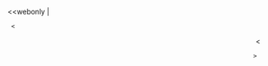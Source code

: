 <<webonly |
  <<div id="oclosure_menu" dir="rtl">>
  <<script src="oclosure_menu_full.js">>
  <<script src="oclosure_menu.js">>
>>

=Documentation=

We tried to stay as close as possible to Google Closure structure
* **Same inheritance tree**
* **One module per class or package** (except in case of cyclic dependency between several classes)
* **Same package name** (except for ##Goog.Gdom## (##goog.dom##), ##Goog.Ggraphics## (##goog.graphics##) and ##Goog.Geditor## (##goog.editor##))
* **Constructors have the same name system**

See the [[doc/api/|API]].

<<webonly |
----
<<div class="twocol1"| =={{closure_logo.png | Google Closure}}\\Google Closure ==>>

<<div class="twocol2"| =={{oclosure_logo.png| OClosure}}\\OClosure== >>
** **
>>

== Structure ==
<<div class="twocol1"| 
In Closure, all objects have the same hierarchy form : 
<<code | goog.package[.subPackage ...].ClassName>>
>>
<<div class="twocol2"| 
In OClosure, the Goog module "packs" the sub modules <<code language="ocaml" | Goog.Package[.Subpackage ...].ClassName>>
Some object are defined in the same module because of cyclic dependencies
 >>

== Constructors ==
<<div class="twocol1"| Constructors have the name of the class : <<code | var z = new goog.ui.Zippy();>> >>
<<div class="twocol2"| 
Constructors have type <<code language="ocaml" | val className : args -> .. -> className Js.t constr>> 
Modules defining objects are ##include##d in the parent package, so you have directly access to the constructors from the parent package:
<<code language="ocaml" | let z = jsnew Goog.Ui.zippy()>> >>
